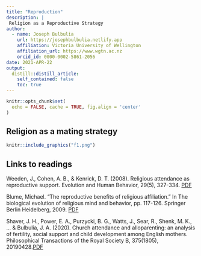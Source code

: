 ```yaml
---
title: "Reproduction"
description: |
 Religion as a Reproductive Strategy
author:
  - name: Joseph Bulbulia
    url: https://josephbulbulia.netlify.app
    affiliation: Victoria University of Wellington
    affiliation_url: https://www.wgtn.ac.nz
    orcid_id: 0000-0002-5861-2056
date: 2021-APR-22
output:
  distill::distill_article:
    self_contained: false
    toc: true
---
```




```r
knitr::opts_chunk$set(
  echo = FALSE, cache = TRUE, fig.align = 'center'
)
```

## Religion as a mating strategy



```r
knitr::include_graphics("f1.png")
```

## Links to readings

Weeden, J., Cohen, A. B., & Kenrick, D. T. (2008). Religious attendance as reproductive support. Evolution and Human Behavior, 29(5), 327-334. [PDF](https://www.dropbox.com/s/4ci1h4fwlurq5xq/Weeden_Feritility.pdf?dl=0)


Blume, Michael. "The reproductive benefits of religious affiliation." In The biological evolution of religious mind and behavior, pp. 117-126. Springer Berlin Heidelberg, 2009. [PDF](https://www.dropbox.com/s/5yzz4iq8r41mmy7/blume.pdf?dl=0)

Shaver, J. H., Power, E. A., Purzycki, B. G., Watts, J., Sear, R., Shenk, M. K., ... & Bulbulia, J. A. (2020). Church attendance and alloparenting: an analysis of fertility, social support and child development among English mothers. Philosophical Transactions of the Royal Society B, 375(1805), 20190428.[PDF](https://www.dropbox.com/s/3u65392hv0k53hv/Shaver-2020_church-attendance-and-alloparenting.pdf?dl=0)
